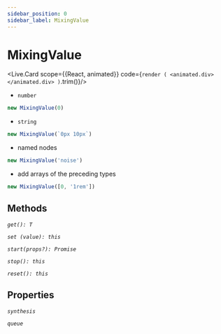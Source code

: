 ---
sidebar_position: 0
sidebar_label: MixingValue
---

# MixingValue


<Live.Card scope={{React, animated}} code={`
render (
  <animated.div></animated.div>
)
`.trim()}/>

- `number`

```js
new MixingValue(0)
```

- `string`

```js
new MixingValue(`0px 10px`)
```

- named nodes

```js
new MixingValue('noise')
```

- add arrays of the preceding types

```js
new MixingValue([0, '1rem'])
```

## Methods

*`get(): T`*

*`set (value): this`*

*`start(props?): Promise`*

*`stop(): this`*

*`reset(): this`*

## Properties

*`synthesis`*

*`queue`*
